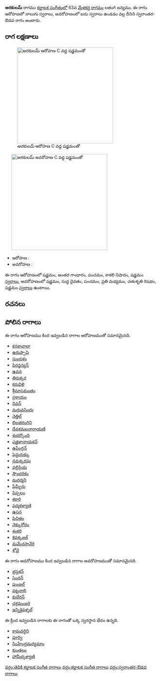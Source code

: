 {{Infobox ragam
	| name          	= అరకులమ్
	| synonym	    	= 
	| mela          	= 
	| chakra        	= 
	| janaka        	= 
	| type          	= స్వరాంతర-ఔడవ
	| arohanam      	= {{svaraC|S|G3|P|N3|S'}} 
	| avarohanam    	= {{svaraC|S'|D1|P|M2|R2|S}}
	| jeeva         	=
	| chhaya        	=
	| nyasa         	=
	| vishesha      	= 
	| equivalent  		= 
}}
{{కర్ణాటక సంగీత రాగాలు}}
'''అరకులమ్''' రాగము [[కర్ణాటక సంగీతం]]లో 63వ [[మేళకర్త రాగము]] లతంగి జన్యము.  ఈ రాగం ఆరోహణలో నాలుగు స్వరాలు, అవరోహణంలో ఐదు స్వరాలు ఉండడం వల్ల దీనిని స్వరాంతర-ఔడవ రాగం అంటారు.


==రాగ లక్షణాలు==
[[Image:arakulam_ar_kb2wiki.png|thumb|right|316px|''అరకులమ్'' ఆరోహణ C వద్ద షడ్జమంతో]]
	[[Image:arakulam_av_kb2wiki.png|thumb|right|316px|''అరకులమ్'' అవరోహణ C వద్ద షడ్జమంతో]]

* ఆరోహణ : {{svaraC|S|G3|P|N3|S'}} 
* అవరోహణ : {{svaraC|S'|D1|P|M2|R2|S}}

ఈ రాగం ఆరోహణంలో షడ్జమం, అంతర గాంధారం, పంచమం, కాకలి  నిషాదం, షడ్జమం [[స్వరాలు]], అవరోహణంలో షడ్జమం, సుద్ద దైవతం, పంచమం, ప్రతి మధ్యమం, చతుశృతి రిషభం, షడ్జమం [[స్వరాలు]] ఉంటాయి.

==రచనలు==



==పోలిన రాగాలు==
ఈ రాగం ఆరోహణము కింద ఇవ్వబడిన రాగాల ఆరోహణముతో సమానమైనది.
* [[కనకాచాలా]]
* [[ఉరుప్పాషి]]
* [[సుందళం]]
* [[పిరన్జన్యన్]]
* [[ ఉవన]]
* [[తిరుక్కర]]
* [[కరువిళి]]
* [[శ్రీమాసమంతం]]
* [[ప్రకాయం]]
* [[నివన్]]
* [[మరువసింధు]]
* [[నెత్తిల్]]
* [[లిలతరంగిని]]
* [[దేవకమలనారాయణి]]
* [[శుదర్కొంది]]
* [[ఎజ్హిళానాయకన్]]
* [[ఉపేంద్రన్]]
* [[షెన్డురుక్కు]]
* [[నవుక్కరషు]]
* [[వల్లిప్రియ]]
* [[ సౌందరికం]]
* [[మదర్మని]]
* [[ షేమ్బీరు]]
* [[పిప్పలం]]
* [[శకారి]]
* [[ పద్మకళ్యాణి]]
* [[ ఉసన]]
* [[ పిచితం]]
* [[నెక్కురోదం]]
* [[శంకరి]]
* [[శివక్కజల్]]
* [[మమేచసావేరి]]
* [[శోవై]]

ఈ రాగం అవరోహణము కింద ఇవ్వబడిన రాగాల అవరోహణముతో సమానమైనది.
* [[భ్రస్దశన్]]
* [[సెందన్]]
* [[పుంజల్]]
* [[వట్టనాభి]]
* [[కుబేరన్]]
* [[ చక్రమంజరి]]
* [[ఇన్నిశైవళ్ళల్]]

ఈ క్రింద ఇవ్వబడిన రాగాలకు ఈ రాగంతో ఒక్క స్వరస్థాన భేదం ఉన్నది.
* [[కామవర్ధిని]]
* [[పూర్వి]]
* [[సింహేంద్రమధ్యమాం]]
* [[కుంతలం]]
* [[ హామీర్కళ్యాణి]]



[[వర్గం:తెవికి కర్ణాటక సంగీత రాగాలు]]
[[వర్గం:కర్ణాటక సంగీత రాగాలు]]
[[వర్గం:స్వరాంతర-ఔడవ రాగాలు]]